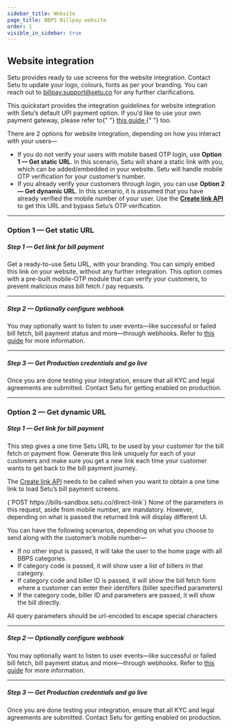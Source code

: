 ```yaml
---
sidebar_title: Website
page_title: BBPS Billpay website
order: 1
visible_in_sidebar: true
---
```


## Website integration

Setu provides ready to use screens for the website integration. Contact Setu to update your logo, colours, fonts as per your branding. You can reach out to <a href="">billpay.support@setu.co</a> for any further clarifications.

<Callout type="tip">
    This quickstart provides the integration guidelines for website integration
    with Setu’s default UPI payment option. If you’d like to use your own
    payment gateway, please refer to{" "}
    <a href="/payments/billpay/custom-payment/website" target="_blank">
        this guide
    </a>{" "}
    too.
</Callout>

<br />

There are 2 options for website integration, depending on how you interact with your users—

-   If you do not verify your users with mobile based OTP login, use **Option 1 — Get static URL**. In this scenario, Setu will share a static link with you, which can be added/embedded in your website. Setu will handle mobile OTP verification for your customer’s number.
-   If you already verify your customers through login, you can use **Option 2 — Get dynamic URL**. In this scenario, it is assumed that you have already verified the mobile number of your user. Use the <a href="/payments/billpay/api-reference/white-label#/category~Link/operation~getLink" target="_blank">**Create link API**</a> to get this URL and bypass Setu’s OTP verification.

<hr class="primary" />

### Option 1 — Get static URL

##### Step 1 — Get link for bill payment

Get a ready-to-use Setu URL, with your branding. You can simply embed this link on your website, without any further integration. This option comes with a pre-built mobile-OTP module that can verify your customers, to prevent malicious mass bill fetch / pay requests.

<hr class="secondary" />

##### Step 2 — Optionally configure webhook

You may optionally want to listen to user events—like successful or failed bill fetch, bill payment status and more—through webhooks. Refer to <a href="/payments/billpay/user-events" target="_blank">this guide</a> for more information.

<hr class="secondary" />

##### Step 3 — Get Production credentials and go live

Once you are done testing your integration, ensure that all KYC and legal agreements are submitted. Contact Setu
for getting enabled on production.

<hr class="primary" />

### Option 2 — Get dynamic URL

##### Step 1 — Get link for bill payment

This step gives a one time Setu URL to be used by your customer for the bill fetch or payment flow. Generate this link uniquely for each of your customers and make sure you get a new link each time your customer wants to get back to the bill payment journey.

The <a href="/payments/billpay/api-reference/white-label#/category~Link/operation~getLink" target="_blank">Create link API</a> needs to be called when you want to obtain a one time link to load Setu’s bill payment screens.

<CodeBlockWithCopy language="bash">
    {`POST https://bills-sandbox.setu.co/direct-link`}
</CodeBlockWithCopy>

<Callout type="tip">
    None of the parameters in this request, aside from mobile number, are
    mandatory. However, depending on what is passed the returned link will
    display different UI.
</Callout>

<br />

You can have the following scenarios, depending on what you choose to send along with the customer’s mobile number—

-   If no other input is passed, it will take the user to the home page with all BBPS categories.
-   If category code is passed, it will show user a list of billers in that category.
-   If category code and biller ID is passed, it will show the bill fetch form where a customer can enter their identifers (biller specified parameters)
-   If the category code, biller ID and parameters are passed, it will show the bill directly.

<Callout type="warning">
    All query parameters should be url-encoded to escape special characters
</Callout>

<hr class="secondary" />

##### Step 2 — Optionally configure webhook

You may optionally want to listen to user events—like successful or failed bill fetch, bill payment status and more—through webhooks. Refer to <a href="/payments/billpay/user-events" target="_blank">this guide</a> for more information.

<hr class="secondary" />

##### Step 3 — Get Production credentials and go live

Once you are done testing your integration, ensure that all KYC and legal agreements are submitted. Contact Setu for getting enabled on production.

<WasPageHelpful />
